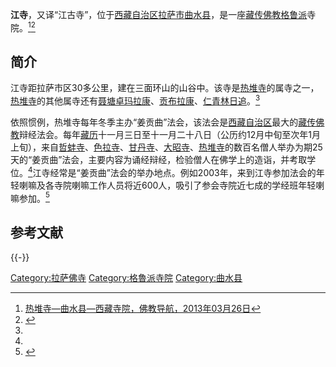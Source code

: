 {{Infobox Tibetan Buddhist monastery
|name =江寺
|image =
|image size = 250px
|alt = 
|caption = 
|t=
|w=
|to = 
|ipa={{IPA|}}
|z=
|thdl=
|e=
|tc=江寺
|s=江寺
|p=
|m=
|k=
|pushpin_map = 
|latd =  | latm =  | lats =  | latNS = 
|longd=  | longm= | longs =| longEW = 
|iso_region = 
|map_caption = 
|mapsize = 
|location_country = 中国
|location = {{CHN}}[[西藏自治区|西藏自治区]][[拉萨市|拉萨市]][[曲水县|曲水县]]
|coordinates_display =
|founded_by =
|date_founded =
|date_renovated =
|sect = [[格鲁派|格鲁派]]
|mather =[[热堆寺|热堆寺]]
|children =
|dedicated_to = 
|tulku =
|head_lama = 
|head_mgh =
|no._of_monks = 
|architecture = 
|festivals =
|footnotes = 
}}

'''江寺'''，又译“江古寺”，位于[[西藏自治区|西藏自治区]][[拉萨市|拉萨市]][[曲水县|曲水县]]，是一座[[藏传佛教|藏传佛教]][[格鲁派|格鲁派]]寺院。<ref name=fjdh>[http://www.fjdh.com/ffzt/fjhy/ahsy2013/03/200429219384.html 热堆寺—曲水县—西藏寺院，佛教导航，2013年03月26日]{{Dead link|date=2018年6月 |bot=InternetArchiveBot |fix-attempted=no }}</ref><ref name=wangt>{{Cite web |url=http://www.tibet3.com/news/content/2012-08/16/content_897253.htm |title=拉萨市曲水县热堆寺创建和谐模范寺庙纪实，中国藏族网通，2012-08-16 |accessdate=2013-08-12 |archive-date=2013-08-12 |archive-url=https://archive.is/20130812140927/http://www.tibet3.com/news/content/2012-08/16/content_897253.htm |dead-url=no }}</ref>

==简介==
江寺距拉萨市区30多公里，建在三面环山的山谷中。该寺是[[热堆寺|热堆寺]]的属寺之一，[[热堆寺|热堆寺]]的其他属寺还有[[聂塘卓玛拉康|聂塘卓玛拉康]]、[[贡布拉康|贡布拉康]]、[[仁青林日追|仁青林日追]]。<ref name=wangt/>

依照惯例，热堆寺每年冬季主办“姜贡曲”法会，该法会是[[西藏自治区|西藏自治区]]最大的[[藏传佛教|藏传佛教]]辩经法会。每年[[藏历|藏历]]十一月三日至十一月二十八日（公历约12月中旬至次年1月上旬），来自[[哲蚌寺|哲蚌寺]]、[[色拉寺|色拉寺]]、[[甘丹寺|甘丹寺]]、[[大昭寺|大昭寺]]、[[热堆寺|热堆寺]]的数百名僧人举办为期25天的“姜贡曲”法会，主要内容为诵经辩经，检验僧人在佛学上的造诣，并考取学位。<ref name=fjdh/>江寺经常是“姜贡曲”法会的举办地点。例如2003年，来到江寺参加法会的年轻喇嘛及各寺院喇嘛工作人员将近600人，吸引了参会寺院近七成的学经班年轻喇嘛参加。<ref name=zgxzxxzx>{{Cite web |url=http://www.tibet.cn/info/religion/t20050204_9490.htm |title=阳光下的佛事与佛僧，中国西藏信息中心，2003-08-04 |access-date=2013-08-12 |archive-date=2019-05-20 |archive-url=https://web.archive.org/web/20190520221232/http://www.tibet.cn/info/religion/t20050204_9490.htm |dead-url=no }}</ref>

==参考文献==
{{reflist}}

{{-}}
{{拉萨地标}}
[[Category:拉萨佛寺|Category:拉萨佛寺]]
[[Category:格魯派寺院|Category:格魯派寺院]]
[[Category:曲水县|Category:曲水县]]